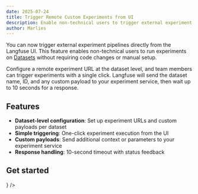 ```yaml
---
date: 2025-07-24
title: Trigger Remote Custom Experiments from UI  
description: Enable non-technical users to trigger external experiment pipelines directly from the Langfuse UI on datasets.
author: Marlies
---
```



<ChangelogHeader />

You can now trigger external experiment pipelines directly from the Langfuse UI. This feature enables non-technical users to run experiments on [Datasets](/docs/datasets) without requiring code changes or manual setup.

Configure a remote experiment URL at the dataset level, and team members can trigger experiments with a single click. Langfuse will send the dataset name, ID, and any custom payload to your experiment service, then wait up to 10 seconds for a response.

## Features

- **Dataset-level configuration**: Set up experiment URLs and custom payloads per dataset
- **Simple triggering**: One-click experiment execution from the UI
- **Custom payloads**: Send additional context or parameters to your experiment service
- **Response handling**: 10-second timeout with status feedback

## Get started


<Cards num={1}>
  <Card title="Remote Custom Experiments Documentation" href="https://langfuse.com/docs/evaluation/dataset-runs/remote-run#run-via-ui" icon={<Book />} />
</Cards>

